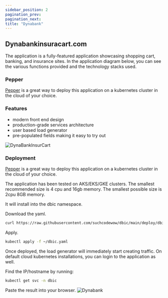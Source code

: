 ```yaml
---
sidebar_position: 2
pagination_prev:
pagination_next:
title: "Dynabank"
---
```


## Dynabankinsuracart.com

The application is a fully-featured application showcasing shopping cart, banking, and insurance sites. In the application diagram below, you can see the various functions provided and the technology stacks used.

### Pepper

[Pepper](/docs/pepper) is a great way to deploy this application on a kubernetes cluster in the cloud of your choice.

### Features

- modern front end design
- production-grade services architecture
- user based load generator
- pre-populated fields making it easy to try out

![DynaBankInsurCart](/img/DynaBankInsuraCart.png)

### Deployment

[Pepper](/docs/pepper) is a great way to deploy this application on a kubernetes cluster in the cloud of your choice.

The application has been tested on AKS/EKS/GKE clusters. The smallest recommended size is 4 cpu and 16gb memory. The smallest possible size is 2cpu 8GB memory.

It will install into the dbic namespace.

Download the yaml.

```bash
curl https://raw.githubusercontent.com/suchcodewow/dbic/main/deploy/dbic.yaml > ~/dbic.yaml
```

Apply.

```bash
kubectl apply -f ~/dbic.yaml
```

Once deployed, the load generator will immediately start creating traffic. On default cloud kubernetes installations, you can login to the application as well.

Find the IP/hostname by running:

```bash
kubectl get svc -n dbic
```

Paste the result into your browser.
![Dynabank](/img/dynabank.jpg)
